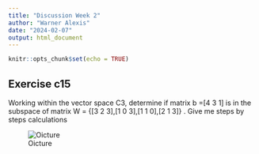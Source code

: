 ```yaml
---
title: "Discussion Week 2"
author: "Warner Alexis"
date: "2024-02-07"
output: html_document
---
```


```r
knitr::opts_chunk$set(echo = TRUE)
```

## Exercise c15


Working within the vector space C3, determine if  matrix b =[4 3 1] is in the subspace of  matrix W = {[3 2 3],[1 0 3],[1 1 0],[2 1 3]} . Give me steps by steps calculations



![Oicture](C:\Users\Warner_Beast\OneDrive\Documents\CUNY\DATA 605 - Computational Mathematics\Disscussion\IMG_4467.jpg)



